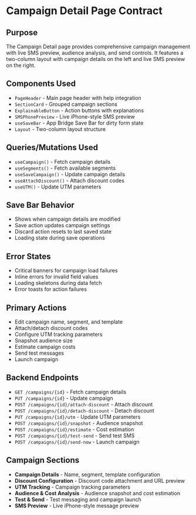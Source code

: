 # Campaign Detail Page Contract

## Purpose
The Campaign Detail page provides comprehensive campaign management with live SMS preview, audience analysis, and send controls. It features a two-column layout with campaign details on the left and live SMS preview on the right.

## Components Used
- `PageHeader` - Main page header with help integration
- `SectionCard` - Grouped campaign sections
- `ExplainableButton` - Action buttons with explanations
- `SMSPhonePreview` - Live iPhone-style SMS preview
- `useSaveBar` - App Bridge Save Bar for dirty form state
- `Layout` - Two-column layout structure

## Queries/Mutations Used
- `useCampaign()` - Fetch campaign details
- `useSegments()` - Fetch available segments
- `useSaveCampaign()` - Update campaign details
- `useAttachDiscount()` - Attach discount codes
- `useUTM()` - Update UTM parameters

## Save Bar Behavior
- Shows when campaign details are modified
- Save action updates campaign settings
- Discard action resets to last saved state
- Loading state during save operations

## Error States
- Critical banners for campaign load failures
- Inline errors for invalid field values
- Loading skeletons during data fetch
- Error toasts for action failures

## Primary Actions
- Edit campaign name, segment, and template
- Attach/detach discount codes
- Configure UTM tracking parameters
- Snapshot audience size
- Estimate campaign costs
- Send test messages
- Launch campaign

## Backend Endpoints
- `GET /campaigns/{id}` - Fetch campaign details
- `PUT /campaigns/{id}` - Update campaign
- `POST /campaigns/{id}/attach-discount` - Attach discount
- `POST /campaigns/{id}/detach-discount` - Detach discount
- `PUT /campaigns/{id}/utm` - Update UTM parameters
- `POST /campaigns/{id}/snapshot` - Audience snapshot
- `POST /campaigns/{id}/estimate` - Cost estimation
- `POST /campaigns/{id}/test-send` - Send test SMS
- `POST /campaigns/{id}/send-now` - Launch campaign

## Campaign Sections
- **Campaign Details** - Name, segment, template configuration
- **Discount Configuration** - Discount code attachment and URL preview
- **UTM Tracking** - Campaign tracking parameters
- **Audience & Cost Analysis** - Audience snapshot and cost estimation
- **Test & Send** - Test messaging and campaign launch
- **SMS Preview** - Live iPhone-style message preview
